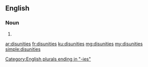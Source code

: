 ==English==

===Noun===
{{head|en}}

# {{plural of|disunity}}

[[Category:English plurals ending in "-ies"]]

[[ar:disunities]]
[[fr:disunities]]
[[ku:disunities]]
[[mg:disunities]]
[[my:disunities]]
[[simple:disunities]]